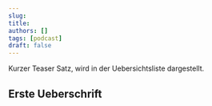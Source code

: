 ```yaml
---
slug:
title:
authors: []
tags: [podcast]
draft: false
---
```



Kurzer Teaser Satz, wird in der Uebersichtsliste dargestellt.

<!--truncate-->

## Erste Ueberschrift
